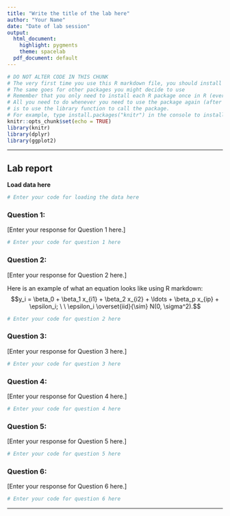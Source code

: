```yaml
---
title: "Write the title of the lab here"
author: "Your Name"
date: "Date of lab session"
output:
  html_document:
    highlight: pygments
    theme: spacelab
  pdf_document: default
---
```


```r
# DO NOT ALTER CODE IN THIS CHUNK
# The very first time you use this R markdown file, you should install each of the packages below.
# The same goes for other packages you might decide to use
# Remember that you only need to install each R package once in R (ever -- unless you change computers).
# All you need to do whenever you need to use the package again (after restarting the R session),
# is to use the library function to call the package.
# For example, type install.packages("knitr") in the console to install the knitr package. 
knitr::opts_chunk$set(echo = TRUE)
library(knitr)
library(dplyr)
library(ggplot2)
```

* * *

## Lab report

**Load data here**
```r
# Enter your code for loading the data here

```

### Question 1: 

[Enter your response for Question 1 here.]

```r
# Enter your code for question 1 here

```

### Question 2:

[Enter your response for Question 2 here.]

Here is an example of what an equation looks like using R markdown:
$$y_i = \beta_0 + \beta_1 x_{i1} + \beta_2 x_{i2} + \ldots + \beta_p x_{ip} + \epsilon_i; \ \ \epsilon_i \overset{iid}{\sim} N(0, \sigma^2).$$

```r
# Enter your code for question 2 here
```


### Question 3:

[Enter your response for Question 3 here.]

```r
# Enter your code for question 3 here
```


### Question 4:

[Enter your response for Question 4 here.]

```r
# Enter your code for question 4 here
```


### Question 5:

[Enter your response for Question 5 here.]

```r
# Enter your code for question 5 here
```


### Question 6:

[Enter your response for Question 6 here.]

```r
# Enter your code for question 6 here
```


* * *



